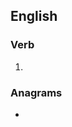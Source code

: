 ==English==

===Verb===
{{head|en|verb form}}

# {{en-past of|bulge}}

===Anagrams===
* {{anagrams|en|bludge|bugled}}